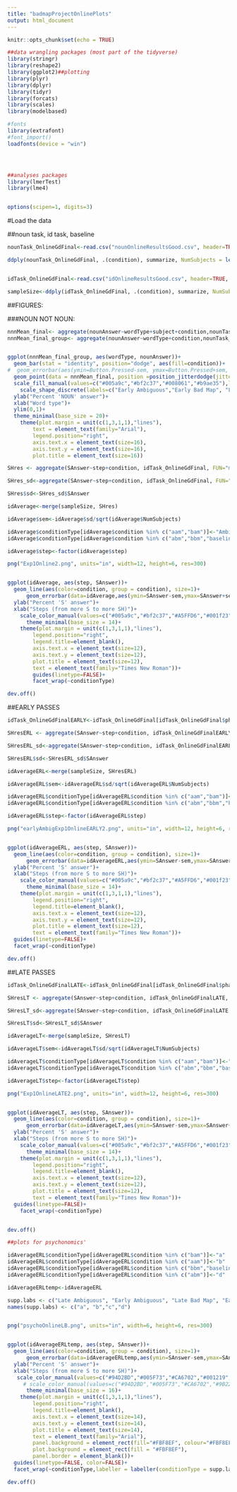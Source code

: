 ```yaml
---
title: "badmapProjectOnlinePlots"
output: html_document
---
```


```r
knitr::opts_chunk$set(echo = TRUE)

##data wrangling packages (most part of the tidyverse)
library(stringr)
library(reshape2)
library(ggplot2)##plotting
library(plyr)
library(dplyr)
library(tidyr)
library(forcats)
library(scales)
library(modelbased)

#fonts
library(extrafont)
#font_import()
loadfonts(device = "win")




##analyses packages
library(lmerTest)
library(lme4)


options(scipen=1, digits=3)

```

#Load the data

##noun task, id task, baseline
```r
nounTask_OnlineGdFinal<-read.csv("nounOnlineResultsGood.csv", header=TRUE, stringsAsFactors = FALSE)

ddply(nounTask_OnlineGdFinal, .(condition), summarize, NumSubjects = length(unique(subject)))


idTask_OnlineGdFinal<-read.csv("idOnlineResultsGood.csv", header=TRUE, stringsAsFactors = FALSE)

sampleSize<-ddply(idTask_OnlineGdFinal, .(condition), summarize, NumSubjects = length(unique(subject)))

```




##FIGURES: 

###NOUN NOT NOUN:  


```r

nnnMean_final<- aggregate(nounAnswer~wordType+subject+condition,nounTask_OnlineGdFinal, FUN="mean")
nnnMean_final_group<- aggregate(nounAnswer~wordType+condition,nounTask_OnlineGdFinal, FUN="mean")


ggplot(nnnMean_final_group, aes(wordType, nounAnswer))+
  geom_bar(stat = "identity", position="dodge", aes(fill=condition))+
#  geom_errorbar(aes(ymin=Button.Pressed-sem, ymax=Button.Pressed+sem, shape=Condition), width=.2,size=1, position=position_dodge(.9))+
  geom_point(data = nnnMean_final, position =position_jitterdodge(jitter.width = 0,jitter.height = 0,dodge.width = .9), aes(x = wordType, y = nounAnswer, shape = condition),alpha=.3, size=2)+
  scale_fill_manual(values=c("#005a9c","#bf2c37","#008061","#b9ae35"),labels=c("Early Ambiguous","Early Bad Map","Late Ambiguous","Late Bad Map"))+
    scale_shape_discrete(labels=c("Early Ambiguous","Early Bad Map", "Late Ambiguous", "Late Bad Map"))+
  ylab("Percent 'NOUN' answer")+
  xlab("Word type")+
  ylim(0,1)+
  theme_minimal(base_size = 20)+
    theme(plot.margin = unit(c(1,3,1,1),"lines"),
        text = element_text(family="Arial"),
        legend.position="right",
        axis.text.x = element_text(size=16),
        axis.text.y = element_text(size=16),
        plot.title = element_text(size=16))

```

```r

SHres <- aggregate(SAnswer~step+condition, idTask_OnlineGdFinal, FUN="mean")

SHres_sd<-aggregate(SAnswer~step+condition, idTask_OnlineGdFinal, FUN="sd")

SHres$sd<-SHres_sd$SAnswer

idAverage<-merge(sampleSize, SHres)

idAverage$sem<-idAverage$sd/sqrt(idAverage$NumSubjects)

idAverage$conditionType[idAverage$condition %in% c("aam","bam")]<-"Ambiguous Conditions"
idAverage$conditionType[idAverage$condition %in% c("abm","bbm","baseline")]<-"Bad Map Conditions"

idAverage$step<-factor(idAverage$step)

png("Exp1Online2.png", units="in", width=12, height=6, res=300)


ggplot(idAverage, aes(step, SAnswer))+
  geom_line(aes(color=condition, group = condition), size=1)+
      geom_errorbar(data=idAverage,aes(ymin=SAnswer-sem,ymax=SAnswer+sem), width=.2,size=1,alpha=0.3, position=position_dodge(.9))+
  ylab("Percent 'S' answer")+
  xlab("Steps (from more S to more SH)")+
    scale_color_manual(values=c("#005a9c","#bf2c37","#A5FFD6","#001f23","#b9ae35"),labels=c("Early Ambiguous","Early Bad Map","Late Ambiguous","Baseline","Late Bad Map"))+
      theme_minimal(base_size = 14)+
    theme(plot.margin = unit(c(1,3,1,1),"lines"),
        legend.position="right",
        legend.title=element_blank(),
        axis.text.x = element_text(size=12),
        axis.text.y = element_text(size=12),
        plot.title = element_text(size=12),
        text = element_text(family="Times New Roman"))+
        guides(linetype=FALSE)+
        facet_wrap(~conditionType)

dev.off()


```

##EARLY PASSES

```r
idTask_OnlineGdFinalEARLY<-idTask_OnlineGdFinal[idTask_OnlineGdFinal$phase %in% c("Early"),]

SHresERL <- aggregate(SAnswer~step+condition, idTask_OnlineGdFinalEARLY, FUN="mean")

SHresERL_sd<-aggregate(SAnswer~step+condition, idTask_OnlineGdFinalEARLY, FUN="sd")

SHresERL$sd<-SHresERL_sd$SAnswer

idAverageERL<-merge(sampleSize, SHresERL)

idAverageERL$sem<-idAverageERL$sd/sqrt(idAverageERL$NumSubjects)

idAverageERL$conditionType[idAverageERL$condition %in% c("aam","bam")]<-"Ambiguous Conditions"
idAverageERL$conditionType[idAverageERL$condition %in% c("abm","bbm","baseline")]<-"Bad Map Conditions"

idAverageERL$step<-factor(idAverageERL$step)

png("earlyAmbigExp1OnlineEARLY2.png", units="in", width=12, height=6, res=300)


ggplot(idAverageERL, aes(step, SAnswer))+
  geom_line(aes(color=condition, group = condition), size=1)+
      geom_errorbar(data=idAverageERL,aes(ymin=SAnswer-sem,ymax=SAnswer+sem), width=.2,size=1,alpha=0.3, position=position_dodge(.9))+
  ylab("Percent 'S' answer")+
  xlab("Steps (from more S to more SH)")+
    scale_color_manual(values=c("#005a9c","#bf2c37","#A5FFD6","#001f23","#b9ae35"),labels=c("Early Ambiguous","Early Bad Map","Late Ambiguous","Baseline","Late Bad Map"))+
      theme_minimal(base_size = 14)+
    theme(plot.margin = unit(c(1,3,1,1),"lines"),
        legend.position="right",
        legend.title=element_blank(),
        axis.text.x = element_text(size=12),
        axis.text.y = element_text(size=12),
        plot.title = element_text(size=12),
        text = element_text(family="Times New Roman"))+
  guides(linetype=FALSE)+
  facet_wrap(~conditionType)

dev.off()

```

##LATE PASSES

```r
idTask_OnlineGdFinalLATE<-idTask_OnlineGdFinal[idTask_OnlineGdFinal$phase %in% c("Late"),]

SHresLT <- aggregate(SAnswer~step+condition, idTask_OnlineGdFinalLATE, FUN="mean")

SHresLT_sd<-aggregate(SAnswer~step+condition, idTask_OnlineGdFinalLATE, FUN="sd")

SHresLT$sd<-SHresLT_sd$SAnswer

idAverageLT<-merge(sampleSize, SHresLT)

idAverageLT$sem<-idAverageLT$sd/sqrt(idAverageLT$NumSubjects)

idAverageLT$conditionType[idAverageLT$condition %in% c("aam","bam")]<-"Ambiguous Conditions"
idAverageLT$conditionType[idAverageLT$condition %in% c("abm","bbm","baseline")]<-"Bad Map Conditions"

idAverageLT$step<-factor(idAverageLT$step)

png("Exp1OnlineLATE2.png", units="in", width=12, height=6, res=300)


ggplot(idAverageLT, aes(step, SAnswer))+
  geom_line(aes(color=condition, group = condition), size=1)+
      geom_errorbar(data=idAverageLT,aes(ymin=SAnswer-sem,ymax=SAnswer+sem), width=.2,size=1,alpha=0.3, position=position_dodge(.9))+
  ylab("Percent 'S' answer")+
  xlab("Steps (from more S to more SH)")+
    scale_color_manual(values=c("#005a9c","#bf2c37","#A5FFD6","#001f23","#b9ae35"),labels=c("Early Ambiguous","Early Bad Map","Late Ambiguous","Baseline","Late Bad Map"))+
      theme_minimal(base_size = 14)+
    theme(plot.margin = unit(c(1,3,1,1),"lines"),
        legend.position="right",
        legend.title=element_blank(),
        axis.text.x = element_text(size=12),
        axis.text.y = element_text(size=12),
        plot.title = element_text(size=12),
        text = element_text(family="Times New Roman"))+
  guides(linetype=FALSE)+
    facet_wrap(~conditionType)


dev.off()


```


```r

##plots for psychonomics' 

idAverageERL$conditionType[idAverageERL$condition %in% c("bam")]<-"a"
idAverageERL$conditionType[idAverageERL$condition %in% c("aam")]<-"b"
idAverageERL$conditionType[idAverageERL$condition %in% c("bbm","baseline")]<-"c"
idAverageERL$conditionType[idAverageERL$condition %in% c("abm")]<-"d"

idAverageERLtemp<-idAverageERL

supp.labs <- c("Late Ambiguous", "Early Ambiguous", "Late Bad Map", "Early Bad Map")
names(supp.labs) <- c("a", "b","c","d")


png("psychoOnlineLB.png", units="in", width=6, height=6, res=300)


ggplot(idAverageERLtemp, aes(step, SAnswer))+
  geom_line(aes(color=condition, group = condition), size=1)+
      geom_errorbar(data=idAverageERLtemp,aes(ymin=SAnswer-sem,ymax=SAnswer+sem), width=.2,size=1,alpha=0.3, position=position_dodge(.9))+
  ylab("Percent 'S' answer")+
  xlab("Steps (from more S to more SH)")+
   scale_color_manual(values=c("#94D2BD","#005F73","#CA6702","#001219","#9B2226"),labels=c("Early Ambiguous","Early Bad Map","Late Ambiguous","Baseline","Late Bad Map"))+
     # scale_color_manual(values=c("#94D2BD","#005F73","#CA6702","#9B2226","#001219"),labels=c("Early Ambiguous","Early Bad Map","Late Ambiguous","Late Bad Map","Baseline"))+
      theme_minimal(base_size = 16)+
    theme(plot.margin = unit(c(1,3,1,1),"lines"),
        legend.position="right",
        legend.title=element_blank(),
        axis.text.x = element_text(size=14),
        axis.text.y = element_text(size=14),
        plot.title = element_text(size=14),
        text = element_text(family="Arial"),
        panel.background = element_rect(fill="#FBF8EF", colour="#FBF8EF"),
        plot.background = element_rect(fill = "#FBF8EF"),
        panel.border = element_blank())+
  guides(linetype=FALSE, color=FALSE)+
  facet_wrap(~conditionType,labeller = labeller(conditionType = supp.labs))

dev.off()
```

